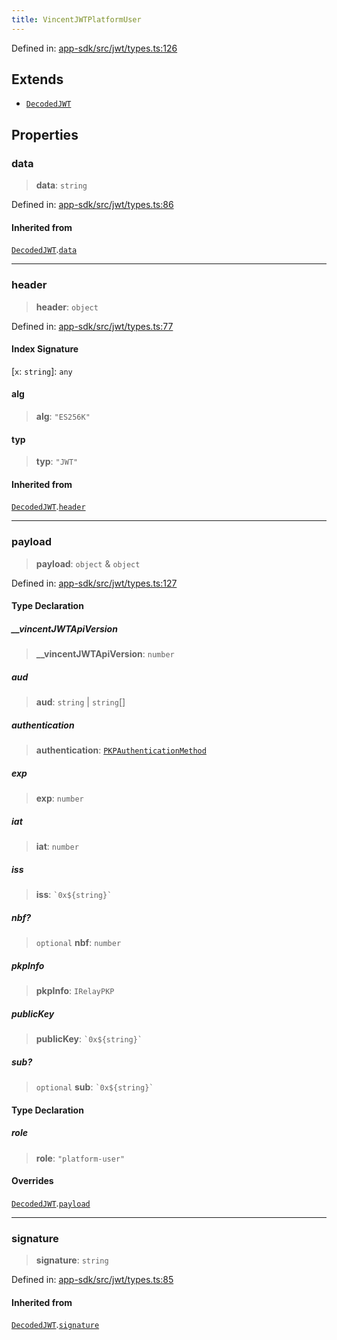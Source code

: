```yaml
---
title: VincentJWTPlatformUser
---
```


Defined in: [app-sdk/src/jwt/types.ts:126](https://github.com/LIT-Protocol/Vincent/blob/59bbcc58961d006596c8c80671cc1200f69f2946/packages/libs/app-sdk/src/jwt/types.ts#L126)

## Extends

- [`DecodedJWT`](./DecodedJWT)

## Properties

### data

> **data**: `string`

Defined in: [app-sdk/src/jwt/types.ts:86](https://github.com/LIT-Protocol/Vincent/blob/59bbcc58961d006596c8c80671cc1200f69f2946/packages/libs/app-sdk/src/jwt/types.ts#L86)

#### Inherited from

[`DecodedJWT`](./DecodedJWT).[`data`](./DecodedJWT#data)

***

### header

> **header**: `object`

Defined in: [app-sdk/src/jwt/types.ts:77](https://github.com/LIT-Protocol/Vincent/blob/59bbcc58961d006596c8c80671cc1200f69f2946/packages/libs/app-sdk/src/jwt/types.ts#L77)

#### Index Signature

\[`x`: `string`\]: `any`

#### alg

> **alg**: `"ES256K"`

#### typ

> **typ**: `"JWT"`

#### Inherited from

[`DecodedJWT`](./DecodedJWT).[`header`](./DecodedJWT#header)

***

### payload

> **payload**: `object` & `object`

Defined in: [app-sdk/src/jwt/types.ts:127](https://github.com/LIT-Protocol/Vincent/blob/59bbcc58961d006596c8c80671cc1200f69f2946/packages/libs/app-sdk/src/jwt/types.ts#L127)

#### Type Declaration

##### \_\_vincentJWTApiVersion

> **\_\_vincentJWTApiVersion**: `number`

##### aud

> **aud**: `string` \| `string`[]

##### authentication

> **authentication**: [`PKPAuthenticationMethod`](./PKPAuthenticationMethod)

##### exp

> **exp**: `number`

##### iat

> **iat**: `number`

##### iss

> **iss**: `` `0x${string}` ``

##### nbf?

> `optional` **nbf**: `number`

##### pkpInfo

> **pkpInfo**: `IRelayPKP`

##### publicKey

> **publicKey**: `` `0x${string}` ``

##### sub?

> `optional` **sub**: `` `0x${string}` ``

#### Type Declaration

##### role

> **role**: `"platform-user"`

#### Overrides

[`DecodedJWT`](./DecodedJWT).[`payload`](./DecodedJWT#payload)

***

### signature

> **signature**: `string`

Defined in: [app-sdk/src/jwt/types.ts:85](https://github.com/LIT-Protocol/Vincent/blob/59bbcc58961d006596c8c80671cc1200f69f2946/packages/libs/app-sdk/src/jwt/types.ts#L85)

#### Inherited from

[`DecodedJWT`](./DecodedJWT).[`signature`](./DecodedJWT#signature)
